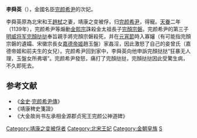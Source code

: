 '''李舜英'''（{{bd|1110年||？||}}），金國名臣[[完颜希尹|完颜希尹]]的次妃。

李舜英原為北宋和王[[趙栻|趙栻]]之妻，靖康之变被俘，归[[完颜希尹|完颜希尹]]，得寵。[[天眷|天眷]]二年（1139年），完颜希尹等煽動[[金熙宗|金熙宗]]誅殺金太祖長子[[完顏宗磐|完顏宗磐]]。完颜希尹的第三子[[明威将军|明威将军]][[完顏挞挞|完顏挞挞]]奉旨親手將完顏宗磐殺死，并在[[元宵節|元宵節]]時入寡嬸（有可能指完顏宗磐的遺孀、宋徽宗長女[[嘉德帝姬|嘉德帝姬]]趙玉盤）家姦淫，因此激怒了自己的妾曾氏（嘉德帝姬和前夫生的女兒）。完颜希尹回到家中，李舜英向他申訴完顏挞挞“狂暴无人理，玉盤女所弗堪”。完颜希尹發怒，痛打了完顏挞挞，完顏挞挞因此受驚生病，不久即死去。

==参考文献==
*《[[金史|金史]]·[[s:金史/卷73#希尹|完颜希尹傳]]》
*《靖康稗史箋證》
*《大金故尚书左承相金源郡贞宪王完颜公神道碑》

[[Category:靖康之变被俘者|Category:靖康之变被俘者]]
[[Category:北宋王妃|Category:北宋王妃]]
[[Category:金朝皇族|Category:金朝皇族]]
[[Category:李姓|S]]